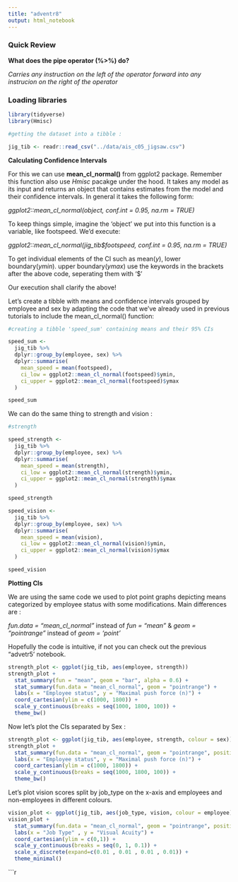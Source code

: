 ```yaml
---
title: "adventr8"
output: html_notebook
---
```


### Quick Review


**What does the pipe operator (%>%) do?**

*Carries any instruction on the left of the operator forward into any instrucion on the right of the operator*

### Loading libraries

```r
library(tidyverse)
library(Hmisc)
```

 
```r
#getting the dataset into a tibble :

jig_tib <- readr::read_csv("../data/ais_c05_jigsaw.csv")

```


**Calculating Confidence Intervals**

For this we can use **mean_cl_normal()** from ggplot2 package. Remember this function also use *Hmisc* pacakge under the hood. It takes any model as its input and returns an object that contains estimates from the model and their confidence intervals. In general it takes the following form:

*ggplot2::mean_cl_normal(object, conf.int = 0.95, na.rm = TRUE)*

To keep things simple, imagine the ‘object’ we put into this function is a variable, like footspeed. We’d execute:

*ggplot2::mean_cl_normal(jig_tib$footspeed, conf.int = 0.95, na.rm = TRUE)*

To get individual elements of the CI such as mean(*y*), lower boundary(*ymin*). upper boundary(*ymax*) use the keywords in the brackets after the above code, seperating them with '$'

Our execution shall clarify the above!

Let's create a tibble with means and confidence intervals grouped by employee and sex by adapting the code that we’ve already used in previous tutorials to include the mean_cl_normal() function:


```r
#creating a tibble 'speed_sum' containing means and their 95% CIs

speed_sum <- 
  jig_tib %>%
  dplyr::group_by(employee, sex) %>%
  dplyr::summarise(
    mean_speed = mean(footspeed),
    ci_low = ggplot2::mean_cl_normal(footspeed)$ymin,
    ci_upper = ggplot2::mean_cl_normal(footspeed)$ymax
  )

speed_sum
```


We can do the same thing to strength and vision :

```r
#strength

speed_strength <- 
  jig_tib %>%
  dplyr::group_by(employee, sex) %>%
  dplyr::summarise(
    mean_speed = mean(strength),
    ci_low = ggplot2::mean_cl_normal(strength)$ymin,
    ci_upper = ggplot2::mean_cl_normal(strength)$ymax
  )

speed_strength
```


```r
speed_vision <- 
  jig_tib %>%
  dplyr::group_by(employee, sex) %>%
  dplyr::summarise(
    mean_speed = mean(vision),
    ci_low = ggplot2::mean_cl_normal(vision)$ymin,
    ci_upper = ggplot2::mean_cl_normal(vision)$ymax
  )

speed_vision
```



**Plotting CIs**

We are using the same code we used to plot point graphs depicting means categorized by employee status with some modifications. Main differences are :

*fun.data = "mean_cl_normal"* instead of *fun = "mean"* & *geom = "pointrange"* instead of *geom = 'point'*

Hopefully the code is intuitive, if not you can check out the previous "advetr5' notebook.

```r
strength_plot <- ggplot(jig_tib, aes(employee, strength))
strength_plot +
  stat_summary(fun = "mean", geom = "bar", alpha = 0.6) +
  stat_summary(fun.data = "mean_cl_normal", geom = "pointrange") +
  labs(x = "Employee status", y = "Maximal push force (n)") +
  coord_cartesian(ylim = c(1000, 1800)) +
  scale_y_continuous(breaks = seq(1000, 1800, 100)) +
  theme_bw()
```


Now let's plot the CIs separated by Sex  :

```r
strength_plot <- ggplot(jig_tib, aes(employee, strength, colour = sex))
strength_plot +
  stat_summary(fun.data = "mean_cl_normal", geom = "pointrange", position = position_dodge(width = 0.9)) +
  labs(x = "Employee status", y = "Maximal push force (n)") +
  coord_cartesian(ylim = c(1000, 1800)) +
  scale_y_continuous(breaks = seq(1000, 1800, 100)) +
  theme_bw()
```


Let's plot vision scores split by job_type on the x-axis and employees and non-employees in different colours.

```r
vision_plot <- ggplot(jig_tib, aes(job_type, vision, colour = employee))
vision_plot +
  stat_summary(fun.data = "mean_cl_normal", geom = "pointrange", position = position_dodge(width = 0.9)) +
  labs(x = "Job Type" , y = "Visual Acuity") +
  coord_cartesian(ylim = c(0,1)) +
  scale_y_continuous(breaks = seq(0, 1, 0.1)) +
  scale_x_discrete(expand=c(0.01 , 0.01 , 0.01 , 0.01)) +
  theme_minimal()
```


```r
